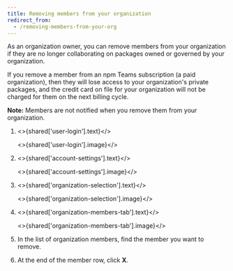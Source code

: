 ```yaml
---
title: Removing members from your organization
redirect_from:
  - /removing-members-from-your-org
---
```



As an organization owner, you can remove members from your organization if they are no longer collaborating on packages owned or governed by your organization.

If you remove a member from an npm Teams subscription (a paid organization), then they will lose access to your organization's private packages, and the credit card on file for your organization will not be charged for them on the next billing cycle.

<Note>

**Note:** Members are not notified when you remove them from your organization.

</Note>

1. <>{shared['user-login'].text}</>

   <>{shared['user-login'].image}</>

2. <>{shared['account-settings'].text}</>

   <>{shared['account-settings'].image}</>

3. <>{shared['organization-selection'].text}</>

   <>{shared['organization-selection'].image}</>

4. <>{shared['organization-members-tab'].text}</>

   <>{shared['organization-members-tab'].image}</>

5. In the list of organization members, find the member you want to remove.

6. At the end of the member row, click **X**.

   <Screenshot src="/organizations/managing-organization-members/remove-member.png" alt="Screenshot of the remove member dialog" />
